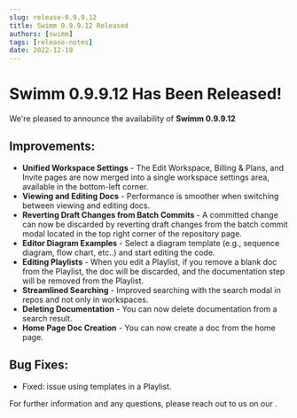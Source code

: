 ```yaml
---
slug: release-0.9.9.12
title: Swimm 0.9.9.12 Released
authors: [swimm] 
tags: [release-notes]
date: 2022-12-19
---
```


# Swimm 0.9.9.12 Has Been Released!

We're pleased to announce the availability of **Swimm 0.9.9.12**<SwimmMoji text="release"/>

<SwimmReleaseBlogPost version="0.9.9.12" />

<SwimmReleaseVideo version="0.9.9.12" /> 

## Improvements:
- **Unified Workspace Settings** - The Edit Workspace, Billing & Plans, and Invite pages are now merged into a single workspace settings area, available in the bottom-left corner. 
- **Viewing and Editing Docs** - Performance is smoother when switching between viewing and editing docs.
- **Reverting Draft Changes from Batch Commits** - A committed change can now be discarded by reverting draft changes from the batch commit modal located in the top right corner of the repository page.
- **Editor Diagram Examples** -  Select a diagram template (e.g., sequence diagram, flow chart, etc..) and start editing the code.
- **Editing Playlists** - When you edit a Playlist, if you remove a blank doc from the Playlist, the doc will be discarded, and the documentation step will be removed from the Playlist.
- **Streamlined Searching** - Improved searching with the search modal in repos and not only in workspaces.
- **Deleting Documentation** - You can now delete documentation from a search result.
- **Home Page Doc Creation** - You can now create a doc from the home page.

## Bug Fixes:
- Fixed: issue using templates in a Playlist.

For further information and any questions, please reach out to us on our <SwimmLink target="slack" />.

<SwimmReleaseTweet version="0.9.9.12" />
